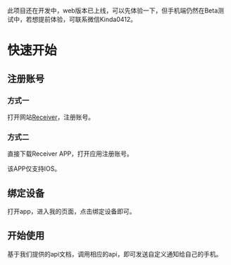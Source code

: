 
<Callout type="warning" emoji="⚠️">
  此项目还在开发中，web版本已上线，可以先体验一下，但手机端仍然在Beta测试中，若想提前体验，可联系微信Kinda0412。
</Callout>

# 快速开始

## 注册账号

### 方式一

打开网站[Receiver](https://receiver.qingyon.com)，注册账号。

### 方式二

直接下载Receiver APP，打开应用注册账号。

该APP仅支持IOS。

## 绑定设备

打开app，进入我的页面，点击绑定设备即可。

## 开始使用

基于我们提供的api文档，调用相应的api，即可发送自定义通知给自己的手机。